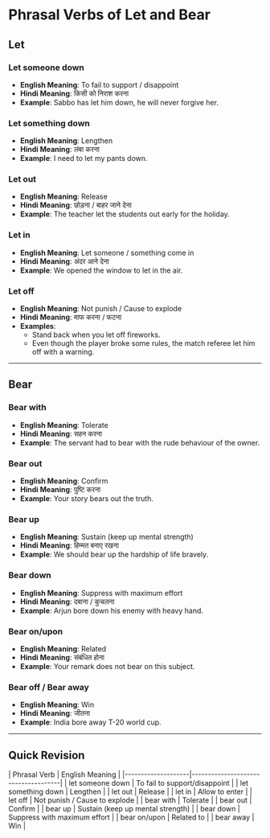 # Phrasal Verbs of Let and Bear

## Let

### Let someone down
- **English Meaning**: To fail to support / disappoint  
- **Hindi Meaning**: किसी को निराश करना  
- **Example**: Sabbo has let him down, he will never forgive her.  

### Let something down
- **English Meaning**: Lengthen  
- **Hindi Meaning**: लंबा करना  
- **Example**: I need to let my pants down.  

### Let out
- **English Meaning**: Release  
- **Hindi Meaning**: छोड़ना / बाहर जाने देना  
- **Example**: The teacher let the students out early for the holiday.  

### Let in
- **English Meaning**: Let someone / something come in  
- **Hindi Meaning**: अंदर आने देना  
- **Example**: We opened the window to let in the air.  

### Let off
- **English Meaning**: Not punish / Cause to explode  
- **Hindi Meaning**: माफ करना / फटना  
- **Examples**:  
  - Stand back when you let off fireworks.  
  - Even though the player broke some rules, the match referee let him off with a warning.  

---

## Bear

### Bear with
- **English Meaning**: Tolerate  
- **Hindi Meaning**: सहन करना  
- **Example**: The servant had to bear with the rude behaviour of the owner.  

### Bear out
- **English Meaning**: Confirm  
- **Hindi Meaning**: पुष्टि करना  
- **Example**: Your story bears out the truth.  

### Bear up
- **English Meaning**: Sustain (keep up mental strength)  
- **Hindi Meaning**: हिम्मत बनाए रखना  
- **Example**: We should bear up the hardship of life bravely.  

### Bear down
- **English Meaning**: Suppress with maximum effort  
- **Hindi Meaning**: दबाना / कुचलना  
- **Example**: Arjun bore down his enemy with heavy hand.  

### Bear on/upon
- **English Meaning**: Related  
- **Hindi Meaning**: संबंधित होना  
- **Example**: Your remark does not bear on this subject.  

### Bear off / Bear away
- **English Meaning**: Win  
- **Hindi Meaning**: जीतना  
- **Example**: India bore away T-20 world cup.  

---

## Quick Revision

<TBComponent>
| Phrasal Verb       | English Meaning                     |
|--------------------|-------------------------------------|
| let someone down   | To fail to support/disappoint       |
| let something down | Lengthen                           |
| let out            | Release                            |
| let in             | Allow to enter                     |
| let off            | Not punish / Cause to explode      |
| bear with          | Tolerate                          |
| bear out           | Confirm                           |
| bear up            | Sustain (keep up mental strength) |
| bear down          | Suppress with maximum effort      |
| bear on/upon       | Related to                        |
| bear away          | Win                               |

</TBComponent>

